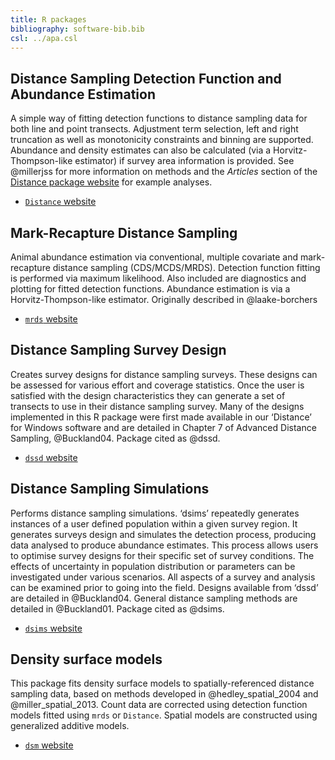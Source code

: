```yaml
---
title: R packages
bibliography: software-bib.bib
csl: ../apa.csl
---
```


::::: {.grid}

:::: {.g-col-6}

::: {.callout-note appearance="minimal"}
## Distance Sampling Detection Function and Abundance Estimation

A simple way of fitting detection functions to distance sampling data for both line and point transects. Adjustment term selection, left and right truncation as well as monotonicity constraints and binning are supported. Abundance and density estimates can also be calculated (via a Horvitz-Thompson-like estimator) if survey area information is provided. See @millerjss for more information on methods and the *Articles* section of the [Distance package website](http://distancedevelopment.github.io/Distance/index.html) for example analyses.

- [`Distance` website](http://distancedevelopment.github.io/Distance/index.html)

:::
    
::::

:::: {.g-col-6}

::: {.callout-note appearance="minimal"}
## Mark-Recapture Distance Sampling

Animal abundance estimation via conventional, multiple covariate and mark-recapture distance sampling (CDS/MCDS/MRDS). Detection function fitting is performed via maximum likelihood. Also included are diagnostics and plotting for fitted detection functions. Abundance estimation is via a Horvitz-Thompson-like estimator. Originally described in @laake-borchers

- [`mrds` website](http://distancedevelopment.github.io/mrds/index.html)            

:::

::::

:::: {.g-col-6}

::: {.callout-note appearance="minimal"}
## Distance Sampling Survey Design

Creates survey designs for distance sampling surveys. These designs can be assessed for various effort and coverage statistics. Once the user is satisfied with the design characteristics they can generate a set of transects to use in their distance sampling survey. Many of the designs implemented in this R package were first made available in our 'Distance' for Windows software and are detailed in Chapter 7 of Advanced Distance Sampling, @Buckland04. Package cited as @dssd.

- [`dssd` website](http://distancedevelopment.github.io/dssd/index.html)           

:::

::::

:::: {.g-col-6}

::: {.callout-note appearance="minimal"}
## Distance Sampling Simulations

Performs distance sampling simulations. 'dsims' repeatedly generates instances of a user defined population within a given survey region. It generates surveys design and simulates the detection process, producing data analysed to produce abundance estimates. This process allows users to optimise survey designs for their specific set of survey conditions. The effects of uncertainty in population distribution or parameters can be investigated under various scenarios. All aspects of a survey and analysis can be examined prior to going into the field. Designs available from 'dssd' are detailed in @Buckland04. General distance sampling methods are detailed in @Buckland01. Package cited as @dsims.

- [`dsims` website](http://distancedevelopment.github.io/dsims/index.html)       

:::

::::

:::: {.g-col-6}

::: {.callout-note appearance="minimal"}
## Density surface models

This package fits density surface models to spatially-referenced distance sampling data, based on methods developed in @hedley_spatial_2004 and @miller_spatial_2013. Count data are corrected using detection function models fitted using `mrds` or `Distance`. Spatial models are constructed using generalized additive models.

- [`dsm` website](http://distancedevelopment.github.io/dsm/index.html)       

:::

::::

:::::